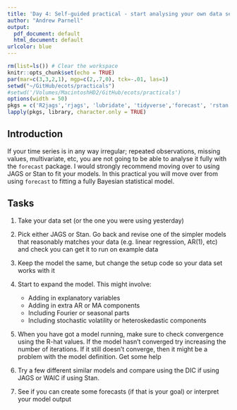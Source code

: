 ```yaml
---
title: 'Day 4: Self-guided practical - start analysing your own data set with Bayes'
author: "Andrew Parnell"
output:
  pdf_document: default
  html_document: default
urlcolor: blue
---
```


```r
rm(list=ls()) # Clear the workspace
knitr::opts_chunk$set(echo = TRUE)
par(mar=c(3,3,2,1), mgp=c(2,.7,0), tck=-.01, las=1)
setwd("~/GitHub/ecots/practicals")
#setwd('/Volumes/MacintoshHD2/GitHub/ecots/practicals')
options(width = 50)
pkgs = c('R2jags','rjags', 'lubridate', 'tidyverse','forecast', 'rstan')
lapply(pkgs, library, character.only = TRUE)

```

## Introduction

If your time series is in any way irregular; repeated observations, missing values, multivariate, etc, you are not going to be able to analyse it fully with the `forecast` package. I would strongly recommend moving over to using JAGS or Stan to fit your models. In this practical you will move over from using `forecast` to fitting a fully Bayesian statistical model.

## Tasks

1. Take your data set (or the one you were using yesterday)
1. Pick either JAGS or Stan. Go back and revise one of the simpler models that reasonably matches your data (e.g. linear regression, AR(1), etc) and check you can get it to run on example data
1. Keep the model the same, but change the setup code so your data set works with it
1. Start to expand the model. This might involve:

    - Adding in explanatory variables
    - Adding in extra AR or MA components
    - Including Fourier or seasonal parts
    - Including stochastic volatility or heteroskedastic components
    
1. When you have got a model running, make sure to check convergence using the R-hat values. If the model hasn't converged try increasing the number of iterations. If it still doesn't converge, then it might be a problem with the model definition. Get some help
1. Try a few different similar models and compare using the DIC if using JAGS or WAIC if using Stan. 
1. See if you can create some forecasts (if that is your goal) or interpret your model output
